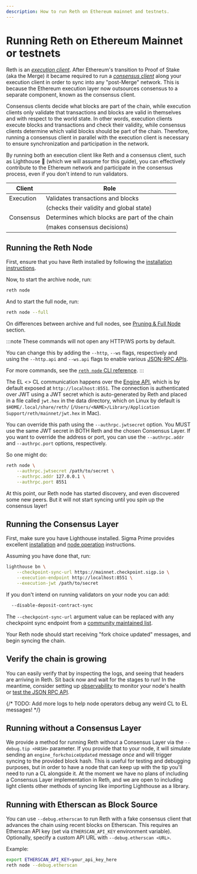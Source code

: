 ```yaml
---
description: How to run Reth on Ethereum mainnet and testnets.
---
```


# Running Reth on Ethereum Mainnet or testnets

Reth is an [_execution client_](https://ethereum.org/en/developers/docs/nodes-and-clients/#execution-clients). After Ethereum's transition to Proof of Stake (aka the Merge) it became required to run a [_consensus client_](https://ethereum.org/en/developers/docs/nodes-and-clients/#consensus-clients) along your execution client in order to sync into any "post-Merge" network. This is because the Ethereum execution layer now outsources consensus to a separate component, known as the consensus client.

Consensus clients decide what blocks are part of the chain, while execution clients only validate that transactions and blocks are valid in themselves and with respect to the world state. In other words, execution clients execute blocks and transactions and check their validity, while consensus clients determine which valid blocks should be part of the chain. Therefore, running a consensus client in parallel with the execution client is necessary to ensure synchronization and participation in the network.

By running both an execution client like Reth and a consensus client, such as Lighthouse 🦀 (which we will assume for this guide), you can effectively contribute to the Ethereum network and participate in the consensus process, even if you don't intend to run validators.

| Client    | Role                                          |
| --------- | --------------------------------------------- |
| Execution | Validates transactions and blocks             |
|           | (checks their validity and global state)      |
| Consensus | Determines which blocks are part of the chain |
|           | (makes consensus decisions)                   |

## Running the Reth Node

First, ensure that you have Reth installed by following the [installation instructions][installation].

Now, to start the archive node, run:

```bash
reth node
```

And to start the full node, run:

```bash
reth node --full
```

On differences between archive and full nodes, see [Pruning & Full Node](/run/faq/pruning#basic-concepts) section.

:::note
These commands will not open any HTTP/WS ports by default.

You can change this by adding the `--http`, `--ws` flags, respectively and using the `--http.api` and `--ws.api` flags to enable various [JSON-RPC APIs](/jsonrpc/intro).

For more commands, see the [`reth node` CLI reference](/cli/cli).
:::

The EL \<> CL communication happens over the [Engine API](https://github.com/ethereum/execution-apis/blob/main/src/engine/common.md), which is by default exposed at `http://localhost:8551`. The connection is authenticated over JWT using a JWT secret which is auto-generated by Reth and placed in a file called `jwt.hex` in the data directory, which on Linux by default is `$HOME/.local/share/reth/` (`/Users/<NAME>/Library/Application Support/reth/mainnet/jwt.hex` in Mac).

You can override this path using the `--authrpc.jwtsecret` option. You MUST use the same JWT secret in BOTH Reth and the chosen Consensus Layer. If you want to override the address or port, you can use the `--authrpc.addr` and `--authrpc.port` options, respectively.

So one might do:

```bash
reth node \
    --authrpc.jwtsecret /path/to/secret \
    --authrpc.addr 127.0.0.1 \
    --authrpc.port 8551
```

At this point, our Reth node has started discovery, and even discovered some new peers. But it will not start syncing until you spin up the consensus layer!

## Running the Consensus Layer

First, make sure you have Lighthouse installed. Sigma Prime provides excellent [installation](https://lighthouse-book.sigmaprime.io/installation.html) and [node operation](https://lighthouse-book.sigmaprime.io/run_a_node.html) instructions.

Assuming you have done that, run:

```bash
lighthouse bn \
    --checkpoint-sync-url https://mainnet.checkpoint.sigp.io \
    --execution-endpoint http://localhost:8551 \
    --execution-jwt /path/to/secret
```

If you don't intend on running validators on your node you can add:

```bash
  --disable-deposit-contract-sync
```

The `--checkpoint-sync-url` argument value can be replaced with any checkpoint sync endpoint from a [community maintained list](https://eth-clients.github.io/checkpoint-sync-endpoints/#mainnet).

Your Reth node should start receiving "fork choice updated" messages, and begin syncing the chain.

## Verify the chain is growing

You can easily verify that by inspecting the logs, and seeing that headers are arriving in Reth. Sit back now and wait for the stages to run!
In the meantime, consider setting up [observability](/run/monitoring) to monitor your node's health or [test the JSON RPC API](/jsonrpc/intro).

{/* TODO: Add more logs to help node operators debug any weird CL to EL messages! */}

[installation]: ./../installation/installation
[docs]: https://github.com/paradigmxyz/reth/tree/main/docs
[metrics]: https://github.com/paradigmxyz/reth/blob/main/docs/design/metrics#current-metrics

## Running without a Consensus Layer

We provide a method for running Reth without a Consensus Layer via the `--debug.tip <HASH>` parameter. If you provide that to your node, it will simulate sending an `engine_forkchoiceUpdated` message _once_ and will trigger syncing to the provided block hash. This is useful for testing and debugging purposes, but in order to have a node that can keep up with the tip you'll need to run a CL alongside it. At the moment we have no plans of including a Consensus Layer implementation in Reth, and we are open to including light clients other methods of syncing like importing Lighthouse as a library.

## Running with Etherscan as Block Source

You can use `--debug.etherscan` to run Reth with a fake consensus client that advances the chain using recent blocks on Etherscan. This requires an Etherscan API key (set via `ETHERSCAN_API_KEY` environment variable). Optionally, specify a custom API URL with `--debug.etherscan <URL>`.

Example:

```bash
export ETHERSCAN_API_KEY=your_api_key_here
reth node --debug.etherscan
```
